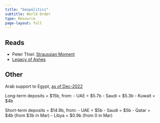 ```yaml
---
title: "Geopolitics"
subtitle: World Order
type: Resource
page-layout: full
---
```


## Reads

- Peter Thiel: [Straussian Moment](/library/pdfs/straussian_moment.pdf)
- [Legacy of Ashes](https://www.google.com/aclk?sa=l&ai=DChcSEwjxtIP3ysSAAxXWzcIEHbuTCzEYABAFGgJwdg&sig=AOD64_2MTKgV4AU3vJ6q2Yomq5t-XBndtA&ctype=5&q=&ved=2ahUKEwiX5vr2ysSAAxUOADQIHaZNAvgQww8oAnoECAYQCg&adurl=)

## Other

Arab support to Egypt, [as of Dec-2022](https://twitter.com/ZiadMDaoud/status/1688474308681568256)

Long-term deposits = $15b, from:
- UAE = $5.7b
- Saudi = $5.3b
- Kuwait = $4b

Short-term deposits = $14.9b, from:
- UAE = $5b
- Saudi = $5b
- Qatar = $4b (from $3b in Mar)
- Libya = $0.9b (from 0 in Mar)